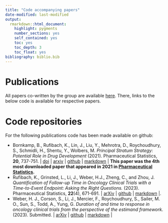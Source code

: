 ```yaml
---
title: "Code accompanying papers"
date-modified: last-modified
output: 
  rmarkdown::html_document:
    highlight: pygments
    number_sections: yes
    self_contained: yes
    toc: yes
    toc_depth: 3
    toc_float: yes
bibliography: biblio.bib
---
```


# Publications

All papers co-written by the group are available [here](publications.html). There, links to the below code is available for respective papers.

# Code repositories

For the following publications code has been made available on github:

* Bornkamp, B., Rufibach, K., Lin, J., Liu, Y., Mehrotra, D., Roychoudhury, S., Schmidli, H., Shentu, Y., Wolbers, M. _Principal Stratum Strategy: Potential Role in Drug Development_ (2021). Pharmaceutical Statistics, **20**, 737-751. | [doi](https://doi.org/10.1002/pst.2104) | [arxiv](https://arxiv.org/abs/2008.05406) | [github](https://github.com/oncoestimand/princ_strat_drug_dev) | [markdown](https://oncoestimand.github.io/princ_strat_drug_dev/princ_strat_example.html) | **This paper was the 4th most downloaded paper that appeared in 2021 in [Pharmaceutical Statistics](https://onlinelibrary.wiley.com/journal/15391612).**
* Rufibach, K., Grinsted, L., Li, J., Weber, H.J., Zheng, C., and Zhou, J. _Quantification of Follow-up Time in Oncology Clinical Trials with a Time-to-Event Endpoint: Asking the Right Questions._ (2023). Pharmaceutical Statistics, **22**(4), 671-691. | [arXiv](https://doi.org/10.48550/arxiv.2206.05216) | [github](https://github.com/oncoestimand/quantFU) | [markdown](https://oncoestimand.github.io/quantFU/quantFU.html) |.
* Weber, H. J., Corson, S., Li, J., Mercier, F., Roychoudhury, S., Sailer, M. O., Sun, S., Todd, A., Yung, G. _Duration of and time to response in oncology clinical trials from the perspective of the estimand framework._ (2023). Submitted. | [arXiv](https://arxiv.org/abs/2212.10911) | [github](https://github.com/oncoestimand/dor) | [markdown](https://oncoestimand.github.io/dor/dor.html) |


